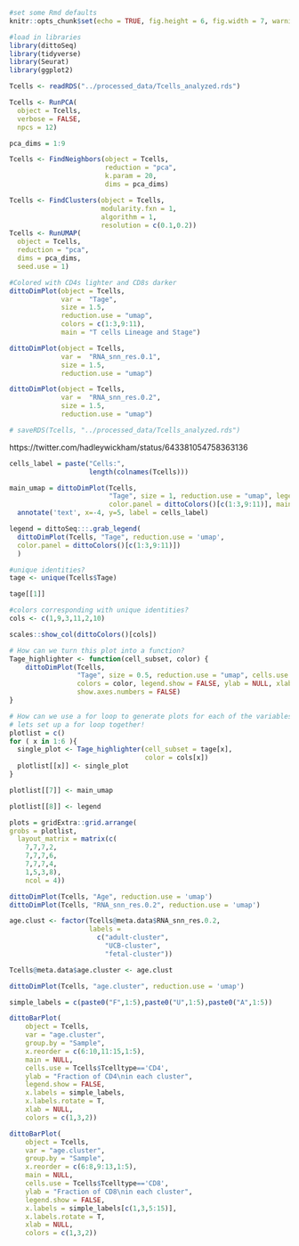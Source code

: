 ```r
#set some Rmd defaults
knitr::opts_chunk$set(echo = TRUE, fig.height = 6, fig.width = 7, warning = F)

#load in libraries
library(dittoSeq)
library(tidyverse)
library(Seurat)
library(ggplot2)
```

```r
Tcells <- readRDS("../processed_data/Tcells_analyzed.rds")
```

```r
Tcells <- RunPCA(
  object = Tcells,
  verbose = FALSE,
  npcs = 12)

pca_dims = 1:9

Tcells <- FindNeighbors(object = Tcells,
                        reduction = "pca",
                        k.param = 20,
                        dims = pca_dims)

Tcells <- FindClusters(object = Tcells,
                       modularity.fxn = 1,
                       algorithm = 1,
                       resolution = c(0.1,0.2))
Tcells <- RunUMAP(
  object = Tcells,
  reduction = "pca",
  dims = pca_dims,
  seed.use = 1)
```

```r
#Colored with CD4s lighter and CD8s darker 
dittoDimPlot(object = Tcells, 
             var =  "Tage",
             size = 1.5,
             reduction.use = "umap",
             colors = c(1:3,9:11),
             main = "T cells Lineage and Stage")

dittoDimPlot(object = Tcells, 
             var =  "RNA_snn_res.0.1",
             size = 1.5,
             reduction.use = "umap")

dittoDimPlot(object = Tcells, 
             var =  "RNA_snn_res.0.2",
             size = 1.5,
             reduction.use = "umap")
```

```r
# saveRDS(Tcells, "../processed_data/Tcells_analyzed.rds")
```

https://twitter.com/hadleywickham/status/643381054758363136

```r
cells_label = paste("Cells:",
                    length(colnames(Tcells)))

main_umap = dittoDimPlot(Tcells,
                         "Tage", size = 1, reduction.use = "umap", legend.show = FALSE,
                         color.panel = dittoColors()[c(1:3,9:11)], main = NULL) +
  annotate('text', x=-4, y=5, label = cells_label)

legend = dittoSeq:::.grab_legend(
  dittoDimPlot(Tcells, "Tage", reduction.use = 'umap',
  color.panel = dittoColors()[c(1:3,9:11)])
  )
```

```r
#unique identities?
tage <- unique(Tcells$Tage)

tage[[1]]

#colors corresponding with unique identities?
cols <- c(1,9,3,11,2,10)

scales::show_col(dittoColors()[cols])
```

```r

# How can we turn this plot into a function?
Tage_highlighter <- function(cell_subset, color) {
    dittoDimPlot(Tcells,
                 "Tage", size = 0.5, reduction.use = "umap", cells.use = Tcells$Tage==cell_subset,
                 colors = color, legend.show = FALSE, ylab = NULL, xlab = NULL, main = NULL,
                 show.axes.numbers = FALSE)
}

# How can we use a for loop to generate plots for each of the variables we need?
# lets set up a for loop together!
plotlist = c()
for ( x in 1:6 ){
  single_plot <- Tage_highlighter(cell_subset = tage[x],
                                  color = cols[x])
  plotlist[[x]] <- single_plot
}
```

```r
plotlist[[7]] <- main_umap

plotlist[[8]] <- legend
```

```r
plots = gridExtra::grid.arrange(
grobs = plotlist,
  layout_matrix = matrix(c(
    7,7,7,2,
    7,7,7,6,
    7,7,7,4,
    1,5,3,8),
    ncol = 4))
```

```r
dittoDimPlot(Tcells, "Age", reduction.use = 'umap')
dittoDimPlot(Tcells, "RNA_snn_res.0.2", reduction.use = 'umap')
```

```r
age.clust <- factor(Tcells@meta.data$RNA_snn_res.0.2, 
                    labels = 
                      c("adult-cluster",
                        "UCB-cluster",
                        "fetal-cluster"))

Tcells@meta.data$age.cluster <- age.clust

dittoDimPlot(Tcells, "age.cluster", reduction.use = 'umap')
```

```r
simple_labels = c(paste0("F",1:5),paste0("U",1:5),paste0("A",1:5))

dittoBarPlot(
    object = Tcells,
    var = "age.cluster",
    group.by = "Sample",
    x.reorder = c(6:10,11:15,1:5),
    main = NULL, 
    cells.use = Tcells$Tcelltype=='CD4', 
    ylab = "Fraction of CD4\nin each cluster", 
    legend.show = FALSE,
    x.labels = simple_labels,
    x.labels.rotate = T,
    xlab = NULL, 
    colors = c(1,3,2))

dittoBarPlot(
    object = Tcells,
    var = "age.cluster",
    group.by = "Sample",
    x.reorder = c(6:8,9:13,1:5),
    main = NULL, 
    cells.use = Tcells$Tcelltype=='CD8', 
    ylab = "Fraction of CD8\nin each cluster", 
    legend.show = FALSE,
    x.labels = simple_labels[c(1,3,5:15)],
    x.labels.rotate = T,
    xlab = NULL, 
    colors = c(1,3,2))
```


